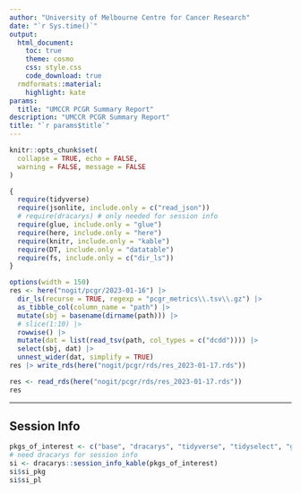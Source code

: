 ```yaml
---
author: "University of Melbourne Centre for Cancer Research"
date: "`r Sys.time()`"
output:
  html_document:
    toc: true
    theme: cosmo
    css: style.css
    code_download: true
  rmdformats::material:
    highlight: kate
params:
  title: "UMCCR PCGR Summary Report"
description: "UMCCR PCGR Summary Report"
title: "`r params$title`"
---
```


```r
knitr::opts_chunk$set(
  collapse = TRUE, echo = FALSE,
  warning = FALSE, message = FALSE
)
```

```r
{
  require(tidyverse)
  require(jsonlite, include.only = c("read_json"))
  # require(dracarys) # only needed for session info
  require(glue, include.only = "glue")
  require(here, include.only = "here")
  require(knitr, include.only = "kable")
  require(DT, include.only = "datatable")
  require(fs, include.only = c("dir_ls"))
}
```

```r
options(width = 150)
res <- here("nogit/pcgr/2023-01-16") |>
  dir_ls(recurse = TRUE, regexp = "pcgr_metrics\\.tsv\\.gz") |>
  as_tibble_col(column_name = "path") |>
  mutate(sbj = basename(dirname(path))) |>
  # slice(1:10) |>
  rowwise() |>
  mutate(dat = list(read_tsv(path, col_types = c("dcdd")))) |>
  select(sbj, dat) |>
  unnest_wider(dat, simplify = TRUE)
res |> write_rds(here("nogit/pcgr/rds/res_2023-01-17.rds"))
```

```r
res <- read_rds(here("nogit/pcgr/rds/res_2023-01-17.rds"))
res
```

---

## Session Info

```r
pkgs_of_interest <- c("base", "dracarys", "tidyverse", "tidyselect", "ggplot2", "dplyr", "tidyr", "readr")
# need dracarys for session info
si <- dracarys::session_info_kable(pkgs_of_interest)
si$si_pkg
si$si_pl
```
